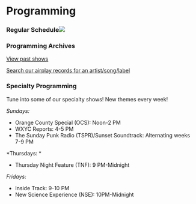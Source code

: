 
# Programming

### Regular Schedule![](</uploads/Fall schedule-1.png>)

### Programming Archives

[View past shows](http://wxyc.info/playlists/radioWeek)

[Search our airplay records for an artist/song/label](http://wxyc.info/playlists/searchPlaylists)

### Specialty Programming

Tune into some of our specialty shows! New themes every week!

*Sundays:*

* Orange County Special (OCS): Noon-2 PM
* WXYC Reports: 4-5 PM
* The Sunday Punk Radio (TSPR)/Sunset Soundtrack: Alternating weeks 7-9 PM

*Thursdays: *

* Thursday Night Feature (TNF): 9 PM-Midnight

*Fridays:*

* Inside Track: 9-10 PM
* New Science Experience (NSE): 10PM-Midnight
